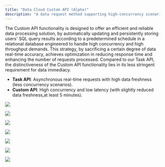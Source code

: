 ```yaml
---
title: "Data Cloud Custom API (Alpha)"
description: "A data request method supporting high-concurrency scenarios."
---
```


The Custom API functionality is designed to offer an efficient and reliable data processing solution, by automatically updating and persistently storing users' SQL query results according to a predetermined schedule in a relational database engineered to handle high concurrency and high throughput demands. This strategy, by sacrificing a certain degree of data real-time accuracy, achieves optimization in reducing response time and enhancing the number of requests processed. Compared to our Task API, the distinctiveness of the Custom API functionality lies in its less stringent requirement for data immediacy.

- **Task API**:  Asynchronous real-time requests with high data freshness (less concurrency scenarios).
- **Custom API**: High concurrency and low latency (with slightly reduced data freshness,at least 5 minutes).

![](https://files.readme.io/507a0b7-image.png)

![](https://files.readme.io/1398f86-image.png)

![](https://files.readme.io/a0204dd-image.png)

![](https://files.readme.io/a5ea53e-image.png)

![](https://files.readme.io/df39799-image.png)

![](https://files.readme.io/8e2ecb8-image.png)

![](https://files.readme.io/218aafc-image.png)
